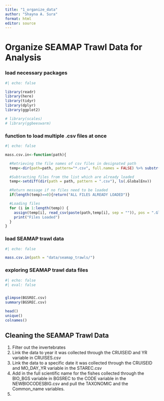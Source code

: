 ```yaml
---
title: "1_organize_data"
author: "Shayna A. Sura"
format: html
editor: source
---
```


# Organize SEAMAP Trawl Data for Analysis

### load necessary packages

```r
#| echo: false

library(readr)
library(here)
library(tidyr)
library(dplyr)
library(ggplot2)

# library(scales)
# library(ggbeeswarm)

```



### function to load multiple .csv files at once
```r
#| echo: false

mass.csv.in<-function(path){

  #Retrieving the file names of csv files in designated path
  temp<-dir(path=path, pattern="*.csv", full.names = FALSE) %>% substr(0,nchar(.)-4)

  #Subtracting files from the list which are already loaded
  temp<-setdiff(dir(path = path, pattern = ".csv"), ls(.GlobalEnv))

  #Return message if no files need to be loaded
  if(length(temp)==0){return("ALL FILES ALREADY LOADED")}

  #Loading files
  for (i in 1:length(temp)) {
    assign(temp[i], read_csv(paste(path,temp[i], sep = "")), pos = ".GlobalEnv")
    print("Files Loaded")
  }
}

```



### load SEAMAP trawl data

```r
#| echo: false

mass.csv.in(path = "data/seamap_trawls/")

```


### exploring SEAMAP trawl data files

```r
#| echo: false
#| eval: false


glimpse(BGSREC.csv)
summary(BGSREC.csv)

head()
unique()
colnames()

```



## Cleaning the SEAMAP Trawl Data

1. Filter out the invertebrates
2. Link the data to year it was collected through the CRUISEID and YR variable in CRUISES.csv
3. Link the data to a specific date it was collected through the CRUISEID and MO_DAY_YR variable in the STAREC.csv
4. Add in the full scientific name for the fishes collected through the BIO_BGS variable in BGSREC to the CODE variable in the NEWBIOCODESBIG.csv and pull the TAXONOMIC and the Common_name variables.
5. 
